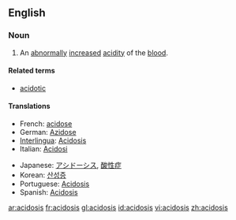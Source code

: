 ==English==
{{wikipedia}}
===Noun===
{{en-noun|acidoses}}

# {{pathology}} An [[abnormally]] [[increase]]d [[acidity]] of the [[blood]].

====Related terms====
*[[acidotic]]

====Translations====
{{trans-top|abnormally increased acidity of the blood}}
*French: [[acidose]]
*German: [[Azidose]] {{f}}
*[[Interlingua]]: [[Acidosis]]
*Italian: [[Acidosi]]
{{trans-mid}}
*Japanese: [[アシドーシス]],  [[酸性症]]
*Korean: [[산성증]]
*Portuguese: [[Acidosis]]
*Spanish: [[Acidosis]]
{{trans-bottom}}

[[ar:acidosis]]
[[fr:acidosis]]
[[gl:acidosis]]
[[id:acidosis]]
[[vi:acidosis]]
[[zh:acidosis]]
